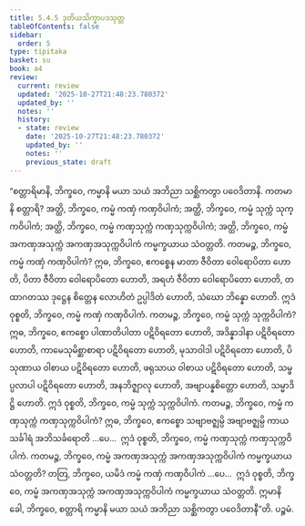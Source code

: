```yaml
---
title: 5.4.5 ဒုတိယသိက္ခာပဒသုတ္တ
tableOfContents: false
sidebar:
  order: 5
type: tipitaka
basket: su
book: a4
review:
  current: review
  updated: '2025-10-27T21:48:23.780372'
  updated_by: ''
  notes: ''
  history:
  - state: review
    date: '2025-10-27T21:48:23.780372'
    updated_by: ''
    notes: ''
    previous_state: draft
---
```



<ReviewStatus review={frontmatter.review} showDetails={true} />

<HypothesisAnnotation frontmatter={frontmatter} />

<DynamicBreadcrumb />

<Division number="236" book="a4" e="ch" v="15" p="557">

<Paragraph number="1446" book="a4">
“စတ္တာရိမာနိ, ဘိက္ခဝေ, ကမ္မာနိ မယာ သယံ အဘိညာ သစ္ဆိကတွာ ပဝေဒိတာနိ. ကတမာနိ စတ္တာရိ? အတ္ထိ, ဘိက္ခဝေ, ကမ္မံ ကဏှံ ကဏှဝိပါကံ; အတ္ထိ, ဘိက္ခဝေ, ကမ္မံ သုက္ကံ သုက္ကဝိပါကံ; အတ္ထိ, ဘိက္ခဝေ, ကမ္မံ ကဏှသုက္ကံ ကဏှသုက္ကဝိပါကံ; အတ္ထိ, ဘိက္ခဝေ, ကမ္မံ အကဏှအသုက္ကံ အကဏှအသုက္ကဝိပါကံ ကမ္မက္ခယာယ သံဝတ္တတိ.
</Paragraph>

<Paragraph number="1447" book="a4">
ကတမဉ္စ, ဘိက္ခဝေ, ကမ္မံ ကဏှံ ကဏှဝိပါကံ? ဣဓ, ဘိက္ခဝေ, ဧကစ္စေန မာတာ ဇီဝိတာ ဝေါရောပိတာ ဟောတိ, ပိတာ ဇီဝိတာ ဝေါရောပိတော ဟောတိ, အရဟံ ဇီဝိတာ ဝေါရောပိတော ဟောတိ, တထာဂတဿ ဒုဋ္ဌေန စိတ္တေန လောဟိတံ ဥပ္ပါဒိတံ ဟောတိ, သံဃော ဘိန္နော ဟောတိ. ဣဒံ ဝုစ္စတိ, ဘိက္ခဝေ, ကမ္မံ ကဏှံ ကဏှဝိပါကံ.
</Paragraph>

<Paragraph number="1448" book="a4">
ကတမဉ္စ, ဘိက္ခဝေ, ကမ္မံ သုက္ကံ သုက္ကဝိပါကံ? ဣဓ, ဘိက္ခဝေ, ဧကစ္စော ပါဏာတိပါတာ ပဋိဝိရတော ဟောတိ, အဒိန္နာဒါနာ ပဋိဝိရတော ဟောတိ, ကာမေသုမိစ္ဆာစာရာ ပဋိဝိရတော ဟောတိ, မုသာဝါဒါ ပဋိဝိရတော ဟောတိ, ပိသုဏာယ ဝါစာယ ပဋိဝိရတော ဟောတိ, ဖရုသာယ ဝါစာယ ပဋိဝိရတော ဟောတိ, သမ္ဖပ္ပလာပါ ပဋိဝိရတော ဟောတိ, အနဘိဇ္ဈာလု ဟောတိ, အဗျာပန္နစိတ္တော ဟောတိ, သမ္မာဒိဋ္ဌိ ဟောတိ. ဣဒံ ဝုစ္စတိ, ဘိက္ခဝေ, ကမ္မံ သုက္ကံ သုက္ကဝိပါကံ.
</Paragraph>

<Paragraph number="1449" book="a4">
ကတမဉ္စ, ဘိက္ခဝေ, ကမ္မံ ကဏှသုက္ကံ ကဏှသုက္ကဝိပါကံ? ဣဓ, ဘိက္ခဝေ, ဧကစ္စော သဗျာဗဇ္ဈမ္ပိ အဗျာဗဇ္ဈမ္ပိ ကာယသင်္ခါရံ အဘိသင်္ခရောတိ …ပေ…  ဣဒံ ဝုစ္စတိ, ဘိက္ခဝေ, ကမ္မံ ကဏှသုက္ကံ ကဏှသုက္ကဝိပါကံ.
</Paragraph>

<Paragraph number="1450" book="a4">
ကတမဉ္စ, ဘိက္ခဝေ, ကမ္မံ အကဏှအသုက္ကံ အကဏှအသုက္ကဝိပါကံ ကမ္မက္ခယာယ သံဝတ္တတိ? တတြ, ဘိက္ခဝေ, ယမိဒံ ကမ္မံ ကဏှံ ကဏှဝိပါကံ …ပေ…  ဣဒံ ဝုစ္စတိ, ဘိက္ခဝေ, ကမ္မံ အကဏှအသုက္ကံ အကဏှအသုက္ကဝိပါကံ ကမ္မက္ခယာယ သံဝတ္တတိ. ဣမာနိ ခေါ, ဘိက္ခဝေ, စတ္တာရိ ကမ္မာနိ မယာ သယံ အဘိညာ သစ္ဆိကတွာ ပဝေဒိတာနီ”တိ.

</Paragraph>
</Division>

<Paragraph number="1451" type="center" book="a4">
ပဉ္စမံ.
</Paragraph>